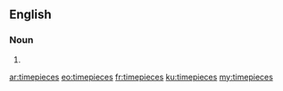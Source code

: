 ==English==

===Noun===
{{head|en|plural}}

# {{plural of|timepiece|lang=en|nocat=1}}

[[ar:timepieces]]
[[eo:timepieces]]
[[fr:timepieces]]
[[ku:timepieces]]
[[my:timepieces]]